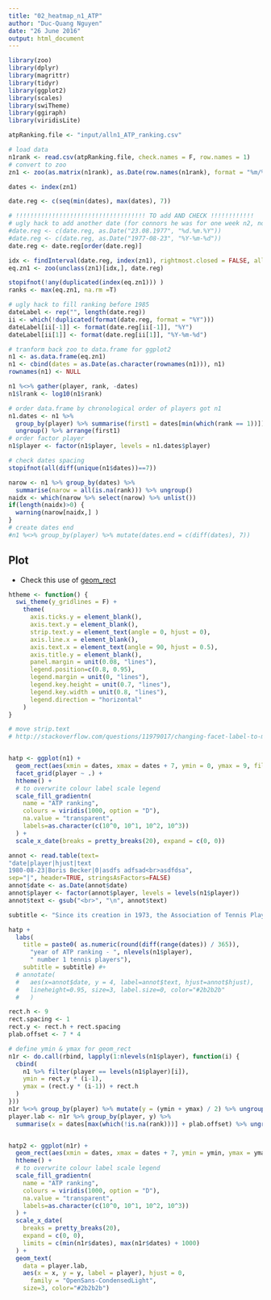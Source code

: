 ```yaml
---
title: "02_heatmap_n1_ATP"
author: "Duc-Quang Nguyen"
date: "26 June 2016"
output: html_document
---
```


```r
library(zoo)
library(dplyr)
library(magrittr)
library(tidyr)
library(ggplot2)
library(scales)
library(swiTheme)
library(ggiraph)
library(viridisLite)

atpRanking.file <- "input/alln1_ATP_ranking.csv"

```

```r
# load data
n1rank <- read.csv(atpRanking.file, check.names = F, row.names = 1)
# convert to zoo
zn1 <- zoo(as.matrix(n1rank), as.Date(row.names(n1rank), format = "%m/%d/%Y"))

dates <- index(zn1)

date.reg <- c(seq(min(dates), max(dates), 7))

# !!!!!!!!!!!!!!!!!!!!!!!!!!!!!!!!!!!! TO add AND CHECK !!!!!!!!!!!!
# ugly hack to add another date (for connors he was for one week n2, not visible otherwise)
#date.reg <- c(date.reg, as.Date("23.08.1977", "%d.%m.%Y"))
#date.reg <- c(date.reg, as.Date("1977-08-23", "%Y-%m-%d"))
date.reg <- date.reg[order(date.reg)]

idx <- findInterval(date.reg, index(zn1), rightmost.closed = FALSE, all.inside = FALSE)
eq.zn1 <- zoo(unclass(zn1)[idx,], date.reg)

stopifnot(!any(duplicated(index(eq.zn1))) )
ranks <- max(eq.zn1, na.rm =T)

# ugly hack to fill ranking before 1985
dateLabel <- rep("", length(date.reg))
ii <- which(!duplicated(format(date.reg, format = "%Y")))
dateLabel[ii[-1]] <- format(date.reg[ii[-1]], "%Y")
dateLabel[ii[1]] <- format(date.reg[ii[1]], "%Y-%m-%d")

# tranform back zoo to data.frame for ggplot2
n1 <- as.data.frame(eq.zn1)
n1 <- cbind(dates = as.Date(as.character(rownames(n1))), n1)
rownames(n1) <- NULL

n1 %<>% gather(player, rank, -dates)
n1$lrank <- log10(n1$rank)

# order data.frame by chronological order of players got n1
n1.dates <- n1 %>% 
  group_by(player) %>% summarise(first1 = dates[min(which(rank == 1))]) %>% 
  ungroup() %>% arrange(first1)
# order factor player
n1$player <- factor(n1$player, levels = n1.dates$player)

# check dates spacing
stopifnot(all(diff(unique(n1$dates))==7))

narow <- n1 %>% group_by(dates) %>% 
  summarise(narow = all(is.na(rank))) %>% ungroup()
naidx <- which(narow %>% select(narow) %>% unlist())
if(length(naidx)>0) {
  warning(narow[naidx,] )
}
# create dates end
#n1 %<>% group_by(player) %>% mutate(dates.end = c(diff(dates), 7))

```

## Plot

* Check this use of [geom_rect](https://nsaunders.wordpress.com/2015/04/15/project-tycho-ggplot2-and-the-shameless-stealing-of-blog-ideas/)

```r
htheme <- function() {
  swi_theme(y_gridlines = F) + 
    theme(
      axis.ticks.y = element_blank(),
      axis.text.y = element_blank(),
      strip.text.y = element_text(angle = 0, hjust = 0),
      axis.line.x = element_blank(),
      axis.text.x = element_text(angle = 90, hjust = 0.5),
      axis.title.y = element_blank(),
      panel.margin = unit(0.08, "lines"),
      legend.position=c(0.8, 0.95),
      legend.margin = unit(0, "lines"),
      legend.key.height = unit(0.7, "lines"),
      legend.key.width = unit(0.8, "lines"),
      legend.direction = "horizontal"
    )
}

# move strip.text
# http://stackoverflow.com/questions/11979017/changing-facet-label-to-math-formula-in-ggplot2


hatp <- ggplot(n1) + 
  geom_rect(aes(xmin = dates, xmax = dates + 7, ymin = 0, ymax = 9, fill = lrank)) + 
  facet_grid(player ~ .) + 
  htheme() +
  # to overwrite colour label scale legend
  scale_fill_gradientn(
    name = "ATP ranking",
    colours = viridis(1000, option = "D"),
    na.value = "transparent",
    labels=as.character(c(10^0, 10^1, 10^2, 10^3))
  ) +
  scale_x_date(breaks = pretty_breaks(20), expand = c(0, 0))

annot <- read.table(text=
"date|player|hjust|text
1980-08-23|Boris Becker|0|asdfs adfsad<br>asdfdsa",
sep="|", header=TRUE, stringsAsFactors=FALSE)
annot$date <- as.Date(annot$date)
annot$player <- factor(annot$player, levels = levels(n1$player))
annot$text <- gsub("<br>", "\n", annot$text)

subtitle <- "Since its creation in 1973, the Association of Tennis Players (ATP) ranking became every tennis player’s dream. Over 40 years, only 25 players have reached the summit, with just 16 finishing the season as year-end No. 1. The high resolution weekly ranking of these 25 players is shown under."

hatp +  
  labs(
    title = paste0( as.numeric(round(diff(range(dates)) / 365)), 
      "year of ATP ranking - ", nlevels(n1$player), 
      " number 1 tennis players"),
    subtitle = subtitle) #+
  # annotate(
  #   aes(x=annot$date, y = 4, label=annot$text, hjust=annot$hjust),
  #   lineheight=0.95, size=3, label.size=0, color="#2b2b2b"
  #   )

```

```r
rect.h <- 9
rect.spacing <- 1
rect.y <- rect.h + rect.spacing
plab.offset <- 7 * 4 

# define ymin & ymax for geom_rect
n1r <- do.call(rbind, lapply(1:nlevels(n1$player), function(i) {
  cbind(
    n1 %>% filter(player == levels(n1$player)[i]), 
    ymin = rect.y * (i-1),
    ymax = (rect.y * (i-1)) + rect.h
  )
}))
n1r %<>% group_by(player) %>% mutate(y = (ymin + ymax) / 2) %>% ungroup()
player.lab <- n1r %>% group_by(player, y) %>% 
  summarise(x = dates[max(which(!is.na(rank)))] + plab.offset) %>% ungroup()


hatp2 <- ggplot(n1r) + 
  geom_rect(aes(xmin = dates, xmax = dates + 7, ymin = ymin, ymax = ymax, fill = lrank)) + 
  htheme() +
  # to overwrite colour label scale legend
  scale_fill_gradientn(
    name = "ATP ranking",
    colours = viridis(1000, option = "D"),
    na.value = "transparent",
    labels=as.character(c(10^0, 10^1, 10^2, 10^3))
  ) + 
  scale_x_date(
    breaks = pretty_breaks(20), 
    expand = c(0, 0), 
    limits = c(min(n1r$dates), max(n1r$dates) + 1000)
  ) +
  geom_text(
    data = player.lab,
    aes(x = x, y = y, label = player), hjust = 0,
      family = "OpenSans-CondensedLight",
    size=3, color="#2b2b2b")


```